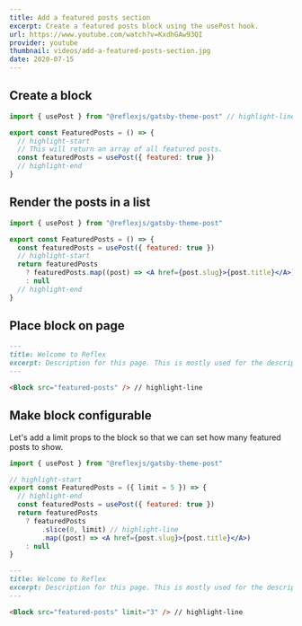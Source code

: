 ```yaml
---
title: Add a featured posts section
excerpt: Create a featured posts block using the usePost hook.
url: https://www.youtube.com/watch?v=KxdhGAw93QI
provider: youtube
thumbnail: videos/add-a-featured-posts-section.jpg
date: 2020-07-15
---
```


## Create a block

```jsx title=content/blocks/featured-posts
import { usePost } from "@reflexjs/gatsby-theme-post" // highlight-line

export const FeaturedPosts = () => {
  // highlight-start
  // This will return an array of all featured posts.
  const featuredPosts = usePost({ featured: true })
  // highlight-end
}
```

## Render the posts in a list

```jsx title=content/blocks/featured-posts
import { usePost } from "@reflexjs/gatsby-theme-post"

export const FeaturedPosts = () => {
  const featuredPosts = usePost({ featured: true })
  // highlight-start
  return featuredPosts
    ? featuredPosts.map((post) => <A href={post.slug}>{post.title}</A>)
    : null
  // highlight-end
}
```

## Place block on page

```md title=content/pages/about.mdx
---
title: Welcome to Reflex
excerpt: Description for this page. This is mostly used for the description meta tag.
---

<Block src="featured-posts" /> // highlight-line
```

## Make block configurable

Let's add a limit props to the block so that we can set how many featured posts to show.

```jsx title=content/blocks/featured-posts
import { usePost } from "@reflexjs/gatsby-theme-post"

// highlight-start
export const FeaturedPosts = ({ limit = 5 }) => {
  // highlight-end
  const featuredPosts = usePost({ featured: true })
  return featuredPosts
    ? featuredPosts
        .slice(0, limit) // highlight-line
        .map((post) => <A href={post.slug}>{post.title}</A>)
    : null
}
```

```md title=content/pages/about.mdx
---
title: Welcome to Reflex
excerpt: Description for this page. This is mostly used for the description meta tag.
---

<Block src="featured-posts" limit="3" /> // highlight-line
```
